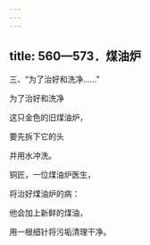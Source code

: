 ```yaml
---
---
---
```

title: 560—573．煤油炉
---




三、“为了治好和洗净……”


为了治好和洗净

这只金色的旧煤油炉，

要先拆下它的头

并用水冲洗。

铜匠，一位煤油炉医生，

将治好煤油炉的病：

他会加上新鲜的煤油，

用一根细针将污垢清理干净。